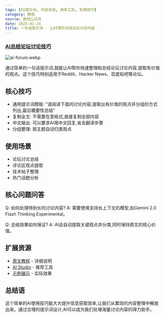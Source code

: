 ```yaml
---
tags: [AI提示词, 内容总结, 效率工具, 实用技巧]
category: 教程
source: 微信公众号
date: 2025-01-24
title: 一句话提示词 - 让AI帮你总结论坛讨论内容
---
```


### [AI总结论坛讨论技巧](https://mp.weixin.qq.com/s/N-1-N4WckGd8A6iYV0rK_w)

![ai-forum.webp](https://img.mengpeng.tech/i/2025/02/07/67a59fd90c128.webp)

通过简单的一句话提示词,就能让AI帮你快速整理和总结论坛讨论内容,提取有价值的观点。这个技巧特别适用于Reddit、Hacker News、百度贴吧等论坛。

## 核心技巧

- 通用提示词模板: "请阅读下面的讨论内容,提取出有价值的观点并分组的方式列出,最后概要性总结"
- 复制全文: 不需要在意格式,直接复制全部内容
- 中文输出: 可以要求AI用中文回复,省去翻译步骤
- 分组整理: 按主题自动归类观点

## 使用场景

- 论坛讨论总结
- 评论区观点提取
- 技术帖子整理
- 热门话题分析

## 核心问题问答

Q: 如何处理特别长的讨论内容?
A: 需要使用支持长上下文的模型,如Gemini 2.0 Flash Thinking Experimental。

Q: 总结效果如何保证?
A: AI会自动提取关键观点并分类,同时保持原文的核心价值。

## 扩展资源

- [原文教程](https://mp.weixin.qq.com/s/N-1-N4WckGd8A6iYV0rK_w) - 详细说明
- [AI Studio](https://aistudio.google.com) - 推荐工具
- [示例展示](https://mp.weixin.qq.com/s/N-1-N4WckGd8A6iYV0rK_w) - 实际效果

## 总结语

这个简单的AI使用技巧能大大提升信息获取效率,让我们从繁琐的内容整理中解放出来。通过合理的提示词设计,AI可以成为我们处理海量讨论内容的得力助手。 